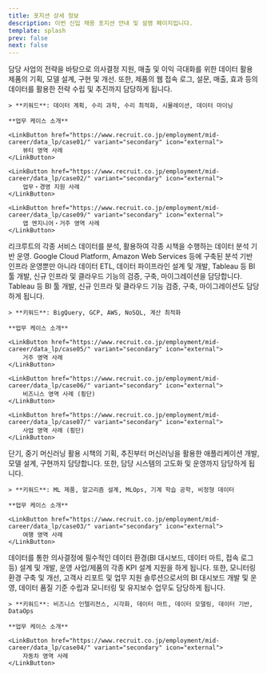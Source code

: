 ```yaml
---
title: 포지션 상세 정보
description: 이번 신입 채용 포지션 안내 및 설명 페이지입니다.
template: splash
prev: false
next: false
---
```



<Card title="데이터 사이언티스트" icon="seti:notebook">
    담당 사업의 전략을 바탕으로 의사결정 지원, 매출 및 이익 극대화를 위한 데이터 활용 제품의 기획, 모델 설계, 구현 및 개선.
    또한, 제품의 웹 접속 로그, 설문, 매출, 효과 등의 데이터를 활용한 전략 수립 및 추진까지 담당하게 됩니다.

    > **키워드**: 데이터 계획, 수리 과학, 수리 최적화, 시뮬레이션, 데이터 마이닝

    **업무 케이스 소개**

    <LinkButton href="https://www.recruit.co.jp/employment/mid-career/data_lp/case01/" variant="secondary" icon="external">
        뷰티 영역 사례
    </LinkButton>

    <LinkButton href="https://www.recruit.co.jp/employment/mid-career/data_lp/case02/" variant="secondary" icon="external">
        업무・경영 지원 사례
    </LinkButton>

    <LinkButton href="https://www.recruit.co.jp/employment/mid-career/data_lp/case09/" variant="secondary" icon="external">
        앱 엔지니어・거주 영역 사례
    </LinkButton>

</Card>

<Card title="데이터 엔지니어" icon="seti:db">
    리크루트의 각종 서비스 데이터를 분석, 활용하여 각종 시책을 수행하는 데이터 분석 기반 운영.
    Google Cloud Platform, Amazon Web Services 등에 구축된 분석 기반 인프라 운영뿐만 아니라
    데이터 ETL, 데이터 파이프라인 설계 및 개발, Tableau 등 BI 툴 개발, 신규 인프라 및 클라우드 기능의
    검증, 구축, 마이그레이션을 담당합니다. Tableau 등 BI 툴 개발, 신규 인프라 및 클라우드 기능 검증, 구축, 마이그레이션도 담당하게 됩니다.

    > **키워드**: BigQuery, GCP, AWS, NoSQL, 계산 최적화

    **업무 케이스 소개**

    <LinkButton href="https://www.recruit.co.jp/employment/mid-career/data_lp/case05/" variant="secondary" icon="external">
        거주 영역 사례
    </LinkButton>

    <LinkButton href="https://www.recruit.co.jp/employment/mid-career/data_lp/case06/" variant="secondary" icon="external">
        비즈니스 영역 사례 (횡단)
    </LinkButton>

    <LinkButton href="https://www.recruit.co.jp/employment/mid-career/data_lp/case07/" variant="secondary" icon="external">
        사업 영역 사례 (횡단)
    </LinkButton>

</Card>

<Card title="머신러닝 엔지니어" icon="seti:python">
    단기, 중기 머신러닝 활용 시책의 기획, 추진부터 머신러닝을 활용한 애플리케이션 개발, 모델 설계, 구현까지 담당합니다.
    또한, 담당 시스템의 고도화 및 운영까지 담당하게 됩니다.

    > **키워드**: ML 제품, 알고리즘 설계, MLOps, 기계 학습 공학, 비정형 데이터

    **업무 케이스 소개**

    <LinkButton href="https://www.recruit.co.jp/employment/mid-career/data_lp/case03/" variant="secondary" icon="external">
        여행 영역 사례
    </LinkButton>

</Card>

<Card title="애널리틱스 엔지니어" icon="document">
    데이터를 통한 의사결정에 필수적인 데이터 환경(BI 대시보드, 데이터 마트, 접속 로그 등) 설계 및 개발,
    운영 사업/제품의 각종 KPI 설계 지원을 하게 됩니다. 또한, 모니터링 환경 구축 및 개선,
    고객사 리포트 및 업무 지원 솔루션으로서의 BI 대시보드 개발 및 운영,
    데이터 품질 기준 수립과 모니터링 및 유지보수 업무도 담당하게 됩니다.

    > **키워드**: 비즈니스 인텔리전스, 시각화, 데이터 마트, 데이터 모델링, 데이터 기반, DataOps

    **업무 케이스 소개**

    <LinkButton href="https://www.recruit.co.jp/employment/mid-career/data_lp/case04/" variant="secondary" icon="external">
        자동차 영역 사례
    </LinkButton>

</Card>
